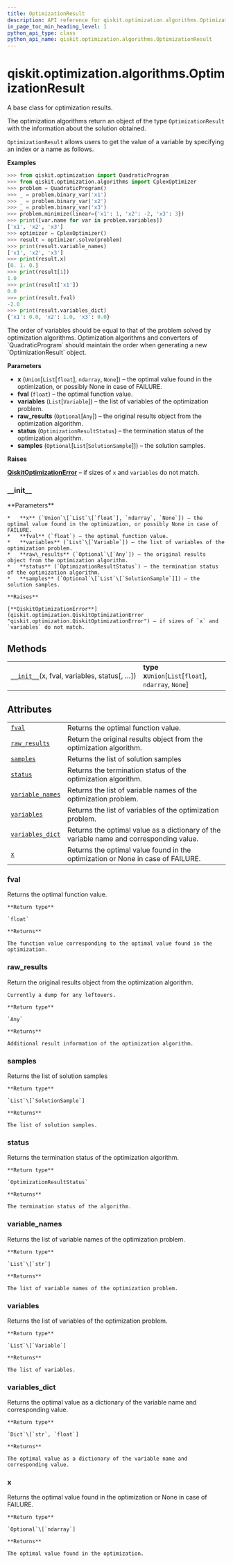 ```yaml
---
title: OptimizationResult
description: API reference for qiskit.optimization.algorithms.OptimizationResult
in_page_toc_min_heading_level: 1
python_api_type: class
python_api_name: qiskit.optimization.algorithms.OptimizationResult
---
```


# qiskit.optimization.algorithms.OptimizationResult

<Class id="qiskit.optimization.algorithms.OptimizationResult" isDedicatedPage={true} github="https://github.com/qiskit-community/qiskit-aqua/tree/stable/0.9/qiskit/optimization/algorithms/optimization_algorithm.py" signature="OptimizationResult(x, fval, variables, status, raw_results=None, samples=None)">
  A base class for optimization results.

  The optimization algorithms return an object of the type `OptimizationResult` with the information about the solution obtained.

  `OptimizationResult` allows users to get the value of a variable by specifying an index or a name as follows.

  **Examples**

  ```python
  >>> from qiskit.optimization import QuadraticProgram
  >>> from qiskit.optimization.algorithms import CplexOptimizer
  >>> problem = QuadraticProgram()
  >>> _ = problem.binary_var('x1')
  >>> _ = problem.binary_var('x2')
  >>> _ = problem.binary_var('x3')
  >>> problem.minimize(linear={'x1': 1, 'x2': -2, 'x3': 3})
  >>> print([var.name for var in problem.variables])
  ['x1', 'x2', 'x3']
  >>> optimizer = CplexOptimizer()
  >>> result = optimizer.solve(problem)
  >>> print(result.variable_names)
  ['x1', 'x2', 'x3']
  >>> print(result.x)
  [0. 1. 0.]
  >>> print(result[1])
  1.0
  >>> print(result['x1'])
  0.0
  >>> print(result.fval)
  -2.0
  >>> print(result.variables_dict)
  {'x1': 0.0, 'x2': 1.0, 'x3': 0.0}
  ```

  <Admonition title="Note" type="note">
    The order of variables should be equal to that of the problem solved by optimization algorithms. Optimization algorithms and converters of `QuadraticProgram` should maintain the order when generating a new `OptimizationResult` object.
  </Admonition>

  **Parameters**

  *   **x** (`Union`\[`List`\[`float`], `ndarray`, `None`]) – the optimal value found in the optimization, or possibly None in case of FAILURE.
  *   **fval** (`float`) – the optimal function value.
  *   **variables** (`List`\[`Variable`]) – the list of variables of the optimization problem.
  *   **raw\_results** (`Optional`\[`Any`]) – the original results object from the optimization algorithm.
  *   **status** (`OptimizationResultStatus`) – the termination status of the optimization algorithm.
  *   **samples** (`Optional`\[`List`\[`SolutionSample`]]) – the solution samples.

  **Raises**

  [**QiskitOptimizationError**](qiskit.optimization.QiskitOptimizationError "qiskit.optimization.QiskitOptimizationError") – if sizes of `x` and `variables` do not match.

  ### \_\_init\_\_

  <Function id="qiskit.optimization.algorithms.OptimizationResult.__init__" name="__init__" signature="__init__(x, fval, variables, status, raw_results=None, samples=None)">
    **Parameters**

    *   **x** (`Union`\[`List`\[`float`], `ndarray`, `None`]) – the optimal value found in the optimization, or possibly None in case of FAILURE.
    *   **fval** (`float`) – the optimal function value.
    *   **variables** (`List`\[`Variable`]) – the list of variables of the optimization problem.
    *   **raw\_results** (`Optional`\[`Any`]) – the original results object from the optimization algorithm.
    *   **status** (`OptimizationResultStatus`) – the termination status of the optimization algorithm.
    *   **samples** (`Optional`\[`List`\[`SolutionSample`]]) – the solution samples.

    **Raises**

    [**QiskitOptimizationError**](qiskit.optimization.QiskitOptimizationError "qiskit.optimization.QiskitOptimizationError") – if sizes of `x` and `variables` do not match.
  </Function>

  ## Methods

  |                                                                                                                                                                          |                                                         |
  | ------------------------------------------------------------------------------------------------------------------------------------------------------------------------ | ------------------------------------------------------- |
  | [`__init__`](#qiskit.optimization.algorithms.OptimizationResult.__init__ "qiskit.optimization.algorithms.OptimizationResult.__init__")(x, fval, variables, status\[, …]) | **type x**`Union`\[`List`\[`float`], `ndarray`, `None`] |

  ## Attributes

  |                                                                                                                                                          |                                                                                         |
  | -------------------------------------------------------------------------------------------------------------------------------------------------------- | --------------------------------------------------------------------------------------- |
  | [`fval`](#qiskit.optimization.algorithms.OptimizationResult.fval "qiskit.optimization.algorithms.OptimizationResult.fval")                               | Returns the optimal function value.                                                     |
  | [`raw_results`](#qiskit.optimization.algorithms.OptimizationResult.raw_results "qiskit.optimization.algorithms.OptimizationResult.raw_results")          | Return the original results object from the optimization algorithm.                     |
  | [`samples`](#qiskit.optimization.algorithms.OptimizationResult.samples "qiskit.optimization.algorithms.OptimizationResult.samples")                      | Returns the list of solution samples                                                    |
  | [`status`](#qiskit.optimization.algorithms.OptimizationResult.status "qiskit.optimization.algorithms.OptimizationResult.status")                         | Returns the termination status of the optimization algorithm.                           |
  | [`variable_names`](#qiskit.optimization.algorithms.OptimizationResult.variable_names "qiskit.optimization.algorithms.OptimizationResult.variable_names") | Returns the list of variable names of the optimization problem.                         |
  | [`variables`](#qiskit.optimization.algorithms.OptimizationResult.variables "qiskit.optimization.algorithms.OptimizationResult.variables")                | Returns the list of variables of the optimization problem.                              |
  | [`variables_dict`](#qiskit.optimization.algorithms.OptimizationResult.variables_dict "qiskit.optimization.algorithms.OptimizationResult.variables_dict") | Returns the optimal value as a dictionary of the variable name and corresponding value. |
  | [`x`](#qiskit.optimization.algorithms.OptimizationResult.x "qiskit.optimization.algorithms.OptimizationResult.x")                                        | Returns the optimal value found in the optimization or None in case of FAILURE.         |

  ### fval

  <Function id="qiskit.optimization.algorithms.OptimizationResult.fval" name="fval" signature="property fval">
    Returns the optimal function value.

    **Return type**

    `float`

    **Returns**

    The function value corresponding to the optimal value found in the optimization.
  </Function>

  ### raw\_results

  <Function id="qiskit.optimization.algorithms.OptimizationResult.raw_results" name="raw_results" signature="property raw_results">
    Return the original results object from the optimization algorithm.

    Currently a dump for any leftovers.

    **Return type**

    `Any`

    **Returns**

    Additional result information of the optimization algorithm.
  </Function>

  ### samples

  <Function id="qiskit.optimization.algorithms.OptimizationResult.samples" name="samples" signature="property samples">
    Returns the list of solution samples

    **Return type**

    `List`\[`SolutionSample`]

    **Returns**

    The list of solution samples.
  </Function>

  ### status

  <Function id="qiskit.optimization.algorithms.OptimizationResult.status" name="status" signature="property status">
    Returns the termination status of the optimization algorithm.

    **Return type**

    `OptimizationResultStatus`

    **Returns**

    The termination status of the algorithm.
  </Function>

  ### variable\_names

  <Function id="qiskit.optimization.algorithms.OptimizationResult.variable_names" name="variable_names" signature="property variable_names">
    Returns the list of variable names of the optimization problem.

    **Return type**

    `List`\[`str`]

    **Returns**

    The list of variable names of the optimization problem.
  </Function>

  ### variables

  <Function id="qiskit.optimization.algorithms.OptimizationResult.variables" name="variables" signature="property variables">
    Returns the list of variables of the optimization problem.

    **Return type**

    `List`\[`Variable`]

    **Returns**

    The list of variables.
  </Function>

  ### variables\_dict

  <Function id="qiskit.optimization.algorithms.OptimizationResult.variables_dict" name="variables_dict" signature="property variables_dict">
    Returns the optimal value as a dictionary of the variable name and corresponding value.

    **Return type**

    `Dict`\[`str`, `float`]

    **Returns**

    The optimal value as a dictionary of the variable name and corresponding value.
  </Function>

  ### x

  <Function id="qiskit.optimization.algorithms.OptimizationResult.x" name="x" signature="property x">
    Returns the optimal value found in the optimization or None in case of FAILURE.

    **Return type**

    `Optional`\[`ndarray`]

    **Returns**

    The optimal value found in the optimization.
  </Function>
</Class>

